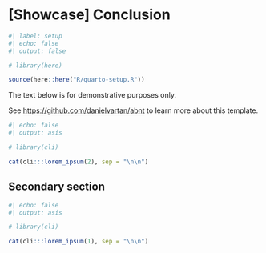 <!-- %:::% .common h1 begin %:::% -->
# [Showcase] Conclusion {#sec-conclusion}
<!-- %:::% .common h1 end %:::% -->

```r
#| label: setup
#| echo: false
#| output: false

# library(here)

source(here::here("R/quarto-setup.R"))
```

::: {.callout-important}
The text below is for demonstrative purposes only.

\vspace{0.25\baselineskip}

See <https://github.com/danielvartan/abnt> to learn more about this template.
:::

```r
#| echo: false
#| output: asis

# library(cli)

cat(cli:::lorem_ipsum(2), sep = "\n\n")
```

## Secondary section

```r
#| echo: false
#| output: asis

# library(cli)

cat(cli:::lorem_ipsum(1), sep = "\n\n")
```

<!-- textual end -->

```{=latex}
\postextual

\begingroup
\renewcommand{\baselinestretch}{1}
\setcounter{footnote}{0}
\renewcommand{\thefootnote}{\fnsymbol{footnote}}
\printbibliography[heading=bibheading]
\endgroup

\tocskipone
\tocprintchapternonum
\addcontentsline{toc}{chapter}{\newbibname}
```

```{=latex}
\begin{glossario}
```
